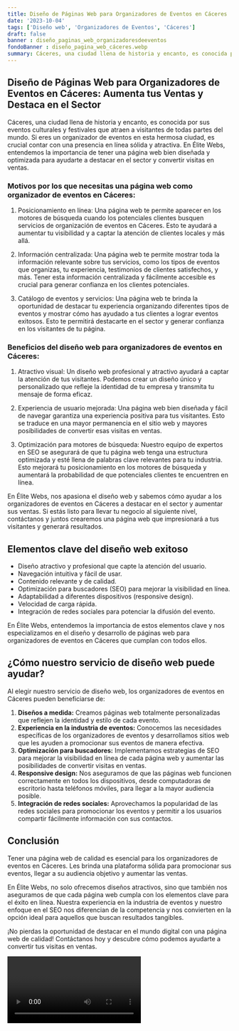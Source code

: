 ```yaml
---
title: Diseño de Páginas Web para Organizadores de Eventos en Cáceres
date: '2023-10-04'
tags: ['Diseño web', 'Organizadores de Eventos', 'Cáceres']
draft: false
banner : diseño_paginas_web_organizadoresdeeventos
fondoBanner : diseño_pagina_web_cáceres.webp
summary: Cáceres, una ciudad llena de historia y encanto, es conocida por sus eventos culturales y festivales que atraen a visitantes de todas partes del mundo. Si eres un organizador de eventos en esta hermosa ciudad, es crucial contar con una presencia en línea sólida y atractiva. En Élite Webs, entendemos la importancia de tener una página web bien diseñada y optimizada para ayudarte a destacar en el sector y convertir visitas en ventas.
---
```


## Diseño de Páginas Web para Organizadores de Eventos en Cáceres: Aumenta tus Ventas y Destaca en el Sector

Cáceres, una ciudad llena de historia y encanto, es conocida por sus eventos culturales y festivales que atraen a visitantes de todas partes del mundo. Si eres un organizador de eventos en esta hermosa ciudad, es crucial contar con una presencia en línea sólida y atractiva. En Élite Webs, entendemos la importancia de tener una página web bien diseñada y optimizada para ayudarte a destacar en el sector y convertir visitas en ventas.

### Motivos por los que necesitas una página web como organizador de eventos en Cáceres:

1. Posicionamiento en línea: Una página web te permite aparecer en los motores de búsqueda cuando los potenciales clientes busquen servicios de organización de eventos en Cáceres. Esto te ayudará a aumentar tu visibilidad y a captar la atención de clientes locales y más allá.

2. Información centralizada: Una página web te permite mostrar toda la información relevante sobre tus servicios, como los tipos de eventos que organizas, tu experiencia, testimonios de clientes satisfechos, y más. Tener esta información centralizada y fácilmente accesible es crucial para generar confianza en los clientes potenciales.

3. Catálogo de eventos y servicios: Una página web te brinda la oportunidad de destacar tu experiencia organizando diferentes tipos de eventos y mostrar cómo has ayudado a tus clientes a lograr eventos exitosos. Esto te permitirá destacarte en el sector y generar confianza en los visitantes de tu página.

### Beneficios del diseño web para organizadores de eventos en Cáceres:

1. Atractivo visual: Un diseño web profesional y atractivo ayudará a captar la atención de tus visitantes. Podemos crear un diseño único y personalizado que refleje la identidad de tu empresa y transmita tu mensaje de forma eficaz.

2. Experiencia de usuario mejorada: Una página web bien diseñada y fácil de navegar garantiza una experiencia positiva para tus visitantes. Esto se traduce en una mayor permanencia en el sitio web y mayores posibilidades de convertir esas visitas en ventas.

3. Optimización para motores de búsqueda: Nuestro equipo de expertos en SEO se asegurará de que tu página web tenga una estructura optimizada y esté llena de palabras clave relevantes para tu industria. Esto mejorará tu posicionamiento en los motores de búsqueda y aumentará la probabilidad de que potenciales clientes te encuentren en línea.

En Élite Webs, nos apasiona el diseño web y sabemos cómo ayudar a los organizadores de eventos en Cáceres a destacar en el sector y aumentar sus ventas. Si estás listo para llevar tu negocio al siguiente nivel, contáctanos y juntos crearemos una página web que impresionará a tus visitantes y generará resultados.

<GifSeo />

<Cta />

## Elementos clave del diseño web exitoso

- Diseño atractivo y profesional que capte la atención del usuario.
- Navegación intuitiva y fácil de usar.
- Contenido relevante y de calidad.
- Optimización para buscadores (SEO) para mejorar la visibilidad en línea.
- Adaptabilidad a diferentes dispositivos (responsive design).
- Velocidad de carga rápida.
- Integración de redes sociales para potenciar la difusión del evento.

En Élite Webs, entendemos la importancia de estos elementos clave y nos especializamos en el diseño y desarrollo de páginas web para organizadores de eventos en Cáceres que cumplan con todos ellos.

## ¿Cómo nuestro servicio de diseño web puede ayudar?

Al elegir nuestro servicio de diseño web, los organizadores de eventos en Cáceres pueden beneficiarse de:

1. **Diseños a medida:** Creamos páginas web totalmente personalizadas que reflejen la identidad y estilo de cada evento. 
2. **Experiencia en la industria de eventos:** Conocemos las necesidades específicas de los organizadores de eventos y desarrollamos sitios web que les ayuden a promocionar sus eventos de manera efectiva.
3. **Optimización para buscadores:** Implementamos estrategias de SEO para mejorar la visibilidad en línea de cada página web y aumentar las posibilidades de convertir visitas en ventas.
4. **Responsive design:** Nos aseguramos de que las páginas web funcionen correctamente en todos los dispositivos, desde computadoras de escritorio hasta teléfonos móviles, para llegar a la mayor audiencia posible.
5. **Integración de redes sociales:** Aprovechamos la popularidad de las redes sociales para promocionar los eventos y permitir a los usuarios compartir fácilmente información con sus contactos.

## Conclusión

Tener una página web de calidad es esencial para los organizadores de eventos en Cáceres. Les brinda una plataforma sólida para promocionar sus eventos, llegar a su audiencia objetivo y aumentar las ventas.

En Élite Webs, no solo ofrecemos diseños atractivos, sino que también nos aseguramos de que cada página web cumpla con los elementos clave para el éxito en línea. Nuestra experiencia en la industria de eventos y nuestro enfoque en el SEO nos diferencian de la competencia y nos convierten en la opción ideal para aquellos que buscan resultados tangibles.

¡No pierdas la oportunidad de destacar en el mundo digital con una página web de calidad! Contáctanos hoy y descubre cómo podemos ayudarte a convertir tus visitas en ventas.

<Video />

<CtaBot job='Organizadores de Eventos' city='Cáceres'/>

<Gmaps query='Cáceres+españa+maps' />
